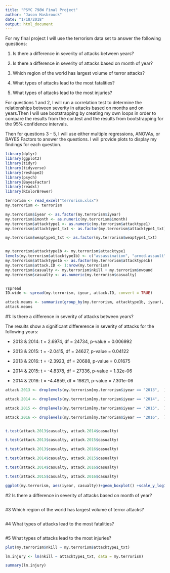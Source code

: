 ```yaml
---
title: "PSYC 798W Final Project"
author: "Jason Hasbrouck"
date: "1/18/2018"
output: html_document
---
```


For my final project I will use the terrorism data set to answer the following questions: 

1) Is there a difference in severity of attacks between years?

2) Is there a difference in severity of attacks based on month of year?

3) Which region of the world has largest volume of terror attacks?

4) What types of attacks lead to the most fatalities?

5) What types of attacks lead to the most injuries?

For questions 1 and 2, I will run a correlation test to determine the relationships between severity in attacks based on months and on years.Then I will use bootstrapping by creating my own loops in order to compare the results from the cor.test and the results from bootstrapping for the 95% confidence intervals. 

Then for  questions 3 - 5, I will use either multiple regressions,  ANOVAs, or BAYES Factors to answer the questions. I will provide plots to display my findings for each question. 


```r
library(dplyr)
library(ggplot2)
library(tidyr)
library(tidyverse)
library(reshape2)
library(psych)
library(BayesFactor)
library(readxl)
library(RColorBrewer)

terrorism <- read_excel("terrorism.xlsx")
my.terrorism <- terrorism

my.terrorism$iyear <- as.factor(my.terrorism$iyear)
my.terrorism$imonth <- as.numeric(my.terrorism$imonth)
my.terrorism$attacktype1 <- as.numeric(my.terrorism$attacktype1)
my.terrorism$attacktype1_txt <- as.factor(my.terrorism$attacktype1_txt)

my.terrorism$weaptype1_txt <- as.factor(my.terrorism$weaptype1_txt)


my.terrorism$attacktype1b <- my.terrorism$attacktype1
levels(my.terrorism$attacktype1b) <- c("assassination", "armed.assault", "bombing.explosion", "hijacking", "hostage.barricade", "hostage.kidnapping", "facility.attack", "unarmed.assault", "unknown" )
my.terrorism$attacktype1b <- as.factor(my.terrorism$attacktype1b)
my.terrorism$attack.ID <- 1:nrow(my.terrorism)
my.terrorism$casualty <- my.terrorism$nkill + my.terrorism$nwound
my.terrorism$casualty <- as.numeric(my.terrorism$casualty)


?spread
ID.wide <- spread(my.terrorism, iyear, attack.ID, convert = TRUE)

attack.means <- summarize(group_by(my.terrorism, attacktype1b, iyear), mean = mean(casualty, na.rm = TRUE))
attack.means

```

#1: Is there a difference in severity of attacks between years?

The results  show a significant differerence in severity of attacks for the following years: 

- 2013 & 2014: t = 2.6974, df = 24734, p-value = 0.006992

- 2013 & 2015: t = -2.0415, df = 24627, p-value = 0.04122

- 2013 & 2016: t = -2.3923, df = 20688, p-value = 0.01675

- 2014 & 2015: t = -4.8378, df = 27336, p-value = 1.32e-06

- 2014 & 2016: t = -4.4859, df = 19821, p-value = 7.301e-06
 

```r

attack.2013 <- droplevels(my.terrorism[my.terrorism$iyear == "2013",  ])

attack.2014 <- droplevels(my.terrorism[my.terrorism$iyear == "2014",  ])

attack.2015 <- droplevels(my.terrorism[my.terrorism$iyear == "2015",  ])

attack.2016 <- droplevels(my.terrorism[my.terrorism$iyear == "2016",  ])


t.test(attack.2013$casualty, attack.2014$casualty)

t.test(attack.2013$casualty, attack.2015$casualty)

t.test(attack.2013$casualty, attack.2016$casualty)

t.test(attack.2014$casualty, attack.2015$casualty)

t.test(attack.2014$casualty, attack.2016$casualty)

t.test(attack.2015$casualty, attack.2016$casualty)

ggplot(my.terrorism, aes(iyear, casualty))+geom_boxplot() +scale_y_log10(breaks = c(0, 2,4,6,8,100,500, 1000,1500))+ylab("Casualty per Attack")+xlab("Year")+ggtitle("Casualties Per Terrorist Attack")+ theme(plot.title = element_text(hjust = 0.5))
```


#2 Is there a difference in severity of attacks based on month of year?

```r

```


#3 Which region of the world has largest volume of terror attacks?

```r

```

#4 What types of attacks lead to the most fatalities?

```r

```

#5 What types of attacks lead to the most injuries?

```r

plot(my.terrorism$nkill ~ my.terrorism$attacktype1_txt)

lm.injury <- lm(nkill ~ attacktype1_txt, data = my.terrorism)

summary(lm.injury)


```

